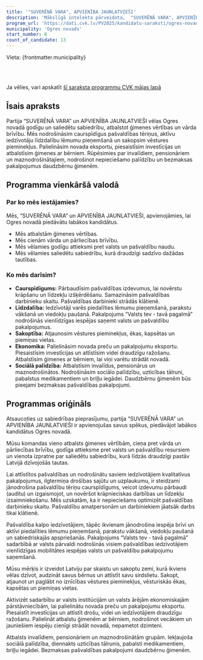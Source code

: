 ```yaml
---
title: '"SUVERĒNĀ VARA", APVIENĪBA JAUNLATVIEŠI'
description: 'Mākslīgā intelekta pārveidota,  "SUVERĒNĀ VARA", APVIENĪBA JAUNLATVIEŠI - Ogres novads programma vienkāršā valodā'
program_url: 'https://dati.cvk.lv/PV2025/kandidatu-saraksti/ogres-novads/suverena-vara-apvieniba-jaunlatviesi'
municipality: 'Ogres novads'
start_number: 8
count_of_candidate: 13
---
```



Vieta: {frontmatter.municipality}<br/>

<Badge text="Ģimenes vērtības" variant="note" size="small" /> <Badge text="Pašvaldības caurspīdīgums" variant="note" size="small" /> <Badge text="Iedzīvotāju līdzdalība" variant="note" size="small" /> <Badge text="Vēstures pieminekļu saglabāšana" variant="note" size="small" /> <Badge text="Atbalsts sociāli mazaizsargātajiem" variant="note" size="small" />

<br/><br/> 

<Card title='Šis ir mākslīga intelekta ģenerēts apraksts' icon='starlight'>
    Ja vēlies, vari apskatīt <a href={frontmatter.program_url} target='_blank'>šī saraksta programmu CVK mājas lapā</a>
    </Card>

## Īsais apraksts

Partija “SUVERĒNĀ VARA” un APVIENĪBA JAUNLATVIEŠI vēlas Ogres novadā godīgu un saliedētu sabiedrību, atbalstot ģimenes vērtības un vārda brīvību. Mēs nodrošināsim caurspīdīgus pašvaldības tēriņus, aktīvu iedzīvotāju līdzdalību lēmumu pieņemšanā un sakopsim vēstures pieminekļus. Palielināsim novada eksportu, piesaistīsim investīcijas un atbalstīsim ģimenes ar bērniem. Rūpēsimies par invalīdiem, pensionāriem un maznodrošinātajiem, nodrošinot nepieciešamo palīdzību un bezmaksas pakalpojumus daudzbērnu ģimenēm.

## Programma vienkāršā valodā

### Par ko mēs iestājamies?

Mēs, “SUVERĒNĀ VARA” un APVIENĪBA JAUNLATVIEŠI, apvienojāmies, lai Ogres novadā piedāvātu labākos kandidātus.

*   Mēs atbalstām ģimenes vērtības.
*   Mēs cienām vārda un pārliecības brīvību.
*   Mēs vēlamies godīgu attieksmi pret valsts un pašvaldību naudu.
*   Mēs vēlamies saliedētu sabiedrību, kurā draudzīgi sadzīvo dažādas tautības.

### Ko mēs darīsim?

*   **Caurspīdīgums:** Pārbaudīsim pašvaldības izdevumus, lai novērstu krāpšanu un līdzekļu izšķērdēšanu. Samazināsim pašvaldības darbinieku skaitu. Pašvaldības darbinieki strādās klātienē.
*   **Līdzdalība:** Iedzīvotāji varēs piedalīties lēmumu pieņemšanā, parakstu vākšanā un viedokļu paušanā. Pakalpojums “Valsts tev - tavā pagalmā” nodrošinās vienlīdzīgas iespējas saņemt valsts un pašvaldību pakalpojumus.
*   **Sakoptība:** Atjaunosim vēstures pieminekļus, ēkas, kapsētas un piemiņas vietas.
*   **Ekonomika:** Palielināsim novada preču un pakalpojumu eksportu. Piesaistīsim investīcijas un attīstīsim videi draudzīgu ražošanu. Atbalstīsim ģimenes ar bērniem, lai viņi varētu strādāt novadā.
*   **Sociālā palīdzība:** Atbalstīsim invalīdus, pensionārus un maznodrošinātos. Nodrošināsim sociālo palīdzību, uzticības tālruni, pabalstus medikamentiem un briļļu iegādei. Daudzbērnu ģimenēm būs pieejami bezmaksas pašvaldības pakalpojumi.

## Programmas oriģināls

Atsaucoties uz sabiedrības pieprasījumu, partija “SUVERĒNĀ VARA” un APVIENĪBA JAUNLATVIEŠI ir apvienojušas savus spēkus, piedāvājot labākos kandidātus Ogres novadā.

Mūsu komandas vieno atbalsts ģimenes vērtībām, cieņa pret vārda un pārliecības brīvību, godīga attieksme pret valsts un pašvaldību resursiem un vienota izpratne par saliedētu sabiedrību, kurā līdzās draudzīgi pastāv Latvijā dzīvojošās tautas.

Lai attīstītos pašvaldības un nodrošinātu saviem iedzīvotājiem kvalitatīvus pakalpojumus, ilgtermiņa drošības sajūtu un uzplaukumu, ir steidzami jānodrošina pašvaldību tēriņu caurspīdīgums, veicot izdevumu pārbaudi (auditu) un izgaismojot, un novēršot krāpnieciskas darbības un līdzekļu izsaimniekošanu. Mēs uzskatām, ka ir nepieciešams optimizēt pašvaldības darbinieku skaitu. Pašvaldību amatpersonām un darbiniekiem jāatsāk darbs tikai klātienē.

Pašvaldība kalpo iedzīvotājiem, tāpēc ikvienam jānodrošina iespēja brīvi un aktīvi piedalīties lēmumu pieņemšanā, parakstu vākšanā, viedokļu paušanā un sabiedriskajās apspriešanās. Pakalpojums “Valsts tev - tavā pagalmā” sadarbībā ar valsts pārvaldi nodrošinās visiem pašvaldības iedzīvotājiem vienlīdzīgas mobilitātes iespējas valsts un pašvaldību pakalpojumu saņemšanā.

Mūsu mērķis ir izveidot Latviju par skaistu un sakoptu zemi, kurā ikviens vēlas dzīvot, audzināt savus bērnus un attīstīt savu sirdslietu. Sakopt, atjaunot un paglābt no iznīcības vēstures pieminekļus, vēsturiskās ēkas, kapsētas un piemiņas vietas.

Aktivizēt sadarbību ar valsts institūcijām un valsts ārējām ekonomiskajām pārstāvniecībām, lai palielinātu novada preču un pakalpojumu eksportu. Piesaistīt investīcijas un attīstīt drošu, videi un iedzīvotājiem draudzīgu ražošanu. Palielināt atbalstu ģimenēm ar bērniem, nodrošinot vecākiem un jauniešiem iespēju cienīgi strādāt novadā, nepametot dzimteni.

Atbalsts invalīdiem, pensionāriem un maznodrošinātām grupām. Iekļaujoša sociālā palīdzība, diennakts uzticības tālrunis, pabalsti medikamentiem, briļļu iegādei. Bezmaksas pašvaldības pakalpojumi daudzbērnu ģimenēm.
